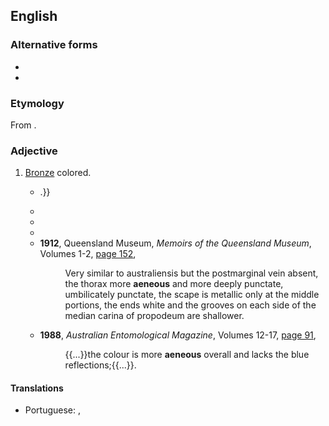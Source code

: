 ==English==

===Alternative forms===
* {{l|en|aëneous}}
* {{l|en|æneous}}

===Etymology===
From {{etyl|la|en}} {{m|la|aēneus||made of copper or bronze}}.

===Adjective===
{{en-adj}}

# [[bronze|Bronze]] colored.
#* {{quote-text|year=1865|author=Thomas Vernon Wollaston|title=Coleoptera Atlantidum: Being an Enumeration of the Coleopterous Insects of the Madeiras, Salvages, and Canaries|page=16|url=http://books.google.com.au/books?id=3h8oAAAAYAAJ&pg=RA1-PA16&dq=%22more%7Cmost+aeneous%22&hl=en&sa=X&ei=ypn_UeuPM4mukgWas4DADw&redir_esc=y#v=onepage&q=%22more%7Cmost%20aeneous%22&f=false|passage=They are unquestionably distinct from the ''B. velatus'', — being not only more '''æneous''' and metallic, with their pubescence even coarser still, and of a much more golden hue, but their entire punctation is deeper and (particularly on the head) less dense{{...}}.}}
#* {{quote-text|year=1888|author=Zoological Society of London|title=Proceedings|page=374|url=http://books.google.com.au/books?id=ufEKAAAAIAAJ&q=%22more%7Cmost+aeneous%22&dq=%22more%7Cmost+aeneous%22&hl=en&sa=X&ei=ypn_UeuPM4mukgWas4DADw&redir_esc=y|passage=The normal colour of the whole upper surface is rich metallic green, in some examples having a more '''æneous''' or golden-green tint.}}
#* {{quote-text|year=1906|author=Lewis Campbell Bruce|title=[http://books.google.com/books?id=CxikSx15Kp8C&pg=PA167&dq=aeneous Studies in Clinical Psychiatry]|page=167|passage=It is useful to combine with each dose of the bromides 2-5 mins. of liquor arsenicalis, or 2-5 grs. of salol, which tend to diminish the symptoms of bromism, the most characteristic of which are '''aeneous''' eruptions on the forehead, face, and back, alimentary disorders, and mental lethargy.}}
#* {{quote-text|year=1909|author=Entomological Society of Canada|title=The Canadian Entomologist|volume=41|page=279|url=http://books.google.com.au/books?id=UsfwAAAAMAAJ&q=%22more%7Cmost+aeneous%22&dq=%22more%7Cmost+aeneous%22&hl=en&sa=X&ei=ypn_UeuPM4mukgWas4DADw&redir_esc=y|passage=The female is larger, more convex, more coarsely sculptured, paler and more '''æneous''' in lustre and with the prothorax less transverse and more narrowed anteriorly.}}
#* '''1912''', Queensland Museum, ''Memoirs of the Queensland Museum'', Volumes 1-2, [http://books.google.com.au/books?id=W7VY17ZdI6cC&q=%22more%7Cmost+aeneous%22&dq=%22more%7Cmost+aeneous%22&hl=en&sa=X&ei=ypn_UeuPM4mukgWas4DADw&redir_esc=y page 152],
#*: Very similar to australiensis but the postmarginal vein absent, the thorax more '''aeneous''' and more deeply punctate, umbilicately punctate, the scape is metallic only at the middle portions, the ends white and the grooves on each side of the median carina of propodeum are shallower.
#* '''1988''', ''Australian Entomological Magazine'', Volumes 12-17, [http://books.google.com.au/books?id=f_JMAAAAYAAJ&q=%22more%7Cmost+aeneous%22&dq=%22more%7Cmost+aeneous%22&hl=en&sa=X&ei=ypn_UeuPM4mukgWas4DADw&redir_esc=y page 91],
#*: {{...}}the colour is more '''aeneous''' overall and lacks the blue reflections;{{...}}.

====Translations====
{{trans-top|bronze-colored}}
* Portuguese: {{t|pt|éneo}} {{qualifier|Portugal}}, {{t|pt|êneo}} {{qualifier|Brazil}}
{{trans-mid}}
{{trans-bottom}}